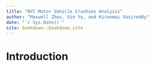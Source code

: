 ```yaml
--- 
title: "NYC Motor Vehicle Crashses Analysis"
author: "Maxwell Zhou, Xin Ye, and Kiranmai Vasireddy"
date: "`r Sys.Date()`"
site: bookdown::bookdown_site
---
```


# Introduction

